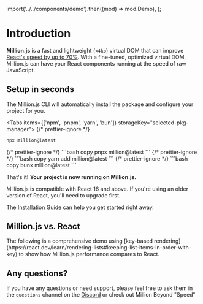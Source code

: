 
  import('../../components/demo').then((mod) => mod.Demo),
);

# Introduction

**Million.js** is a fast and lightweight (`<4kb`) virtual DOM that can improve [React's speed by up to 70%](https://krausest.github.io/js-framework-benchmark/current.html).
With a fine-tuned, optimized virtual DOM, Million.js can have your React components running at the speed of raw JavaScript.

## Setup in seconds

The Million.js CLI will automatically install the package and configure your project for you.

<Tabs items={['npm', 'pnpm', 'yarn', 'bun']} storageKey="selected-pkg-manager">
  {/* prettier-ignore */}
  <Tab>
  ```bash copy
  npx million@latest
  ```
  </Tab>
  {/* prettier-ignore */}
  <Tab>
  ```bash copy
  pnpx million@latest
  ```
  </Tab>
  {/* prettier-ignore */}
  <Tab>
  ```bash copy
  yarn add million@latest
  ```
  </Tab>
  {/* prettier-ignore */}
  <Tab>
  ```bash copy
  bunx million@latest
  ```
  </Tab>
</Tabs>

That's it! **Your project is now running on Million.js.**

<Callout type="info">
  Million.js is compatible with React 16 and above. If you're using an older
  version of React, you'll need to upgrade first.
</Callout>

The [Installation Guide](/docs/getting-started/install) can help you get started right away.

## Million.js vs. React

<Callout type="info">
  The following is a comprehensive demo using [key-based
  rendering](https://react.dev/learn/rendering-lists#keeping-list-items-in-order-with-key)
  to show how Million.js performance compares to React.
</Callout>

<br />

<Demo />

## Any questions?

If you have any questions or need support, please feel free to ask them in the `questions` channel on the [Discord](https://discord.gg/7ZAGgTQVTE) or check out <Link href="/blog/million-beyond-speed">Million Beyond "Speed"</Link>
